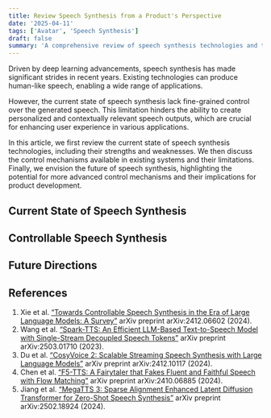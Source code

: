 ```yaml
---
title: Review Speech Synthesis from a Product's Perspective
date: '2025-04-11'
tags: ['Avatar', 'Speech Synthesis']
draft: false
summary: 'A comprehensive review of speech synthesis technologies and their applications in products.'
---
```


Driven by deep learning advancements, speech synthesis has made significant strides in recent years. Existing technologies can produce human-like speech, enabling a wide range of applications.

However, the current state of speech synthesis lack fine-grained control over the generated speech. This limitation hinders the ability to create personalized and contextually relevant speech outputs, which are crucial for enhancing user experience in various applications.

In this article, we first review the current state of speech synthesis technologies, including their strengths and weaknesses. We then discuss the control mechanisms available in existing systems and their limitations. Finally, we envision the future of speech synthesis, highlighting the potential for more advanced control mechanisms and their implications for product development.

## Current State of Speech Synthesis

## Controllable Speech Synthesis

## Future Directions

## References
1. Xie et al. [“Towards Controllable Speech Synthesis in the Era of Large Language Models: A Survey”](https://arxiv.org/abs/2412.06602) arXiv preprint arXiv:2412.06602 (2024).
2. Wang et al. [“Spark-TTS: An Efficient LLM-Based Text-to-Speech Model with Single-Stream Decoupled Speech Tokens”](https://arxiv.org/abs/2503.01710) arXiv preprint arXiv:2503.01710 (2023).
3. Du et al. [“CosyVoice 2: Scalable Streaming Speech Synthesis with Large Language Models”](https://arxiv.org/abs/2412.10117) arXiv preprint arXiv:2412.10117 (2024).
4. Chen et al. [“F5-TTS: A Fairytaler that Fakes Fluent and Faithful Speech with Flow Matching”](https://arxiv.org/abs/2410.06885) arXiv preprint arXiv:2410.06885 (2024).
5. Jiang et al. [“MegaTTS 3: Sparse Alignment Enhanced Latent Diffusion Transformer for Zero-Shot Speech Synthesis”](https://arxiv.org/abs/2502.18924) arXiv preprint arXiv:2502.18924 (2024).